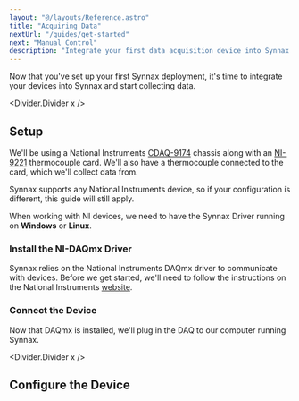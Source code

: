 ```yaml
---
layout: "@/layouts/Reference.astro"
title: "Acquiring Data"
nextUrl: "/guides/get-started"
next: "Manual Control"
description: "Integrate your first data acquisition device into Synnax."
---
```



Now that you've set up your first Synnax deployment, it's time to integrate your devices
into Synnax and start collecting data.

<Divider.Divider x />

## <StepText level="h2" step={1}>Setup</StepText>

We'll be using a National Instruments
[CDAQ-9174](https://www.ni.com/en-us/support/model.cdaq-9174.html) chassis along with an
[NI-9221](https://www.ni.com/en-us/support/model.ni-9221.html) thermocouple card. We'll
also have a thermocouple connected to the card, which we'll collect data from.

Synnax supports any National Instruments device, so if your configuration is different,
this guide will still apply.

When working with NI devices, we need to have the Synnax Driver running on **Windows**
or **Linux**.

### <StepText level="h3" step="1.1">Install the NI-DAQmx Driver</StepText>

Synnax relies on the National Instruments DAQmx driver to communicate with devices.
Before we get started, we'll need to follow the instructions on the National Instruments
[website](https://www.ni.com/en/support/downloads/drivers/download.ni-daq-mx.html#532710).

### <StepText level="h3" step="1.2">Connect the Device</StepText>

Now that DAQmx is installed, we'll plug in the DAQ to our computer running Synnax.

<Divider.Divider x />

## <StepText level="h2" step={2}>Configure the Device</StepText>
